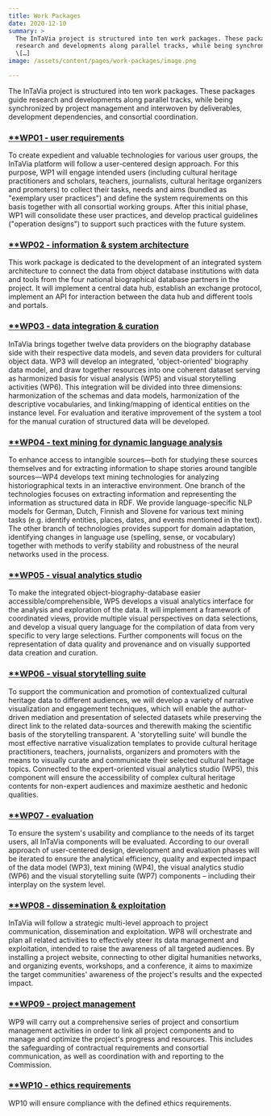 ```yaml
---
title: Work Packages
date: 2020-12-10
summary: >
  The InTaVia project is structured into ten work packages. These packages guide
  research and developments along parallel tracks, while being synchronized by
  \[…]
image: /assets/content/pages/work-packages/image.png

---
```

The InTaVia project is structured into ten work packages. These packages guide research and developments along parallel tracks, while being synchronized by project management and interwoven by deliverables, development dependencies, and consortial coordination.

### [**WP01 - user requirements](javascript:void\(0\))

To create expedient and valuable technologies for various user groups, the InTaVia platform will follow a user-centered design approach. For this purpose, WP1 will engage intended users (including cultural heritage practitioners and scholars, teachers, journalists, cultural heritage organizers and promoters) to collect their tasks, needs and aims (bundled as "exemplary user practices") and define the system requirements on this basis together with all consortial working groups. After this initial phase, WP1 will consolidate these user practices, and develop practical guidelines ("operation designs") to support such practices with the future system.

### [**WP02 - information & system architecture](javascript:void\(0\))

This work package is dedicated to the development of an integrated system architecture to connect the data from object database institutions with data and tools from the four national biographical database partners in the project. It will implement a central data hub, establish an exchange protocol, implement an API for interaction between the data hub and different tools and portals.

### [**WP03 - data integration & curation](javascript:void\(0\))

InTaVia brings together twelve data providers on the biography database side with their respective data models, and seven data providers for cultural object data. WP3 will develop an integrated, 'object-oriented' biography data model, and draw together resources into one coherent dataset serving as harmonized basis for visual analysis (WP5) and visual storytelling activities (WP6). This integration will be divided into three dimensions: harmonization of the schemas and data models, harmonization of the descriptive vocabularies, and linking/mapping of identical entities on the instance level. For evaluation and iterative improvement of the system a tool for the manual curation of structured data will be developed.

### [**WP04 - text mining for dynamic language analysis](javascript:void\(0\))

To enhance access to intangible sources—both for studying these sources themselves and for extracting information to shape stories around tangible sources—WP4 develops text mining technologies for analyzing historiographical texts in an interactive environment. One branch of the technologies focuses on extracting information and representing the information as structured data in RDF. We provide language-specific NLP models for German, Dutch, Finnish and Slovene for various text mining tasks (e.g. identify entities, places, dates, and events mentioned in the text). The other branch of technologies provides support for domain adaptation, identifying changes in language use (spelling, sense, or vocabulary) together with methods to verify stability and robustness of the neural networks used in the process.

### [**WP05 - visual analytics studio](javascript:void\(0\))

To make the integrated object-biography-database easier accessible/comprehensible, WP5 develops a visual analytics interface for the analysis and exploration of the data. It will implement a framework of coordinated views, provide multiple visual perspectives on data selections, and develop a visual query language for the compilation of data from very specific to very large selections. Further components will focus on the representation of data quality and provenance and on visually supported data creation and curation.

### [**WP06 - visual storytelling suite](javascript:void\(0\))

To support the communication and promotion of contextualized cultural heritage data to different audiences, we will develop a variety of narrative visualization and engagement techniques, which will enable the author-driven mediation and presentation of selected datasets while preserving the direct link to the related data-sources and therewith making the scientific basis of the storytelling transparent. A 'storytelling suite' will bundle the most effective narrative visualization templates to provide cultural heritage practitioners, teachers, journalists, organizers and promoters with the means to visually curate and communicate their selected cultural heritage topics. Connected to the expert-oriented visual analytics studio (WP5), this component will ensure the accessibility of complex cultural heritage contents for non-expert audiences and maximize aesthetic and hedonic qualities.

### [**WP07 - evaluation](javascript:void\(0\))

To ensure the system's usability and compliance to the needs of its target users, all InTaVia components will be evaluated. According to our overall approach of user-centered design, development and evaluation phases will be iterated to ensure the analytical efficiency, quality and expected impact of the data model (WP3), text mining (WP4), the visual analytics studio (WP6) and the visual storytelling suite (WP7) components – including their interplay on the system level.

### [**WP08 - dissemination & exploitation](javascript:void\(0\))

InTaVia will follow a strategic multi-level approach to project communication, dissemination and exploitation. WP8 will orchestrate and plan all related activities to effectively steer its data management and exploitation, intended to raise the awareness of all targeted audiences. By installing a project website, connecting to other digital humanities networks, and organizing events, workshops, and a conference, it aims to maximize the target communities' awareness of the project's results and the expected impact.

### [**WP09 - project management](javascript:void\(0\))

WP9 will carry out a comprehensive series of project and consortium management activities in order to link all project components and to manage and optimize the project's progress and resources. This includes the safeguarding of contractual requirements and consortial communication, as well as coordination with and reporting to the Commission.

### [**WP10 - ethics requirements](javascript:void\(0\))

WP10 will ensure compliance with the defined ethics requirements.

